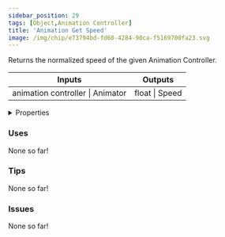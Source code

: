 ```yaml
---
sidebar_position: 29
tags: [Object,Animation Controller]
title: 'Animation Get Speed'
image: /img/chip/e73794bd-fd60-4284-90ca-f5169700fa23.svg
---
```


Returns the normalized speed of the given Animation Controller.



<IChip uuid="e73794bd-fd60-4284-90ca-f5169700fa23"/>

<table><thead><tr><th>Inputs</th><th>Outputs</th></tr></thead><tbody><tr><td>animation controller | Animator</td><td>float | Speed</td></tr></tbody></table>

<details>
  <summary>Properties</summary>
  <div>
    <div>
    <table>
      <tbody>
        <tr>
          <td>Is beta required?</td>
          <td>No</td>
        </tr>
        <tr>
          <td>Is chip a trolling risk?</td>
          <td>No</td>
        </tr>
        <tr>
          <td>Is chip a role assignment risk?</td>
          <td>No</td>
        </tr>
        <tr>
          <td>Chip UUID</td>
          <td>e73794bd-fd60-4284-90ca-f5169700fa23</td>
        </tr>
        <tr>
          <td>Room availability</td>
          <td>Available everywhere</td>
        </tr>
      </tbody>
    </table>
    </div>
  </div>
</details>

### Uses

None so far!

### Tips

None so far!

### Issues

None so far!